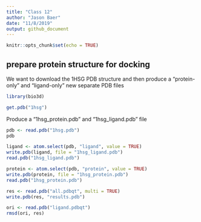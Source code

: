 ```yaml
---
title: "Class 12"
author: "Jason Baer"
date: "11/8/2019"
output: github_document
---
```


```r
knitr::opts_chunk$set(echo = TRUE)
```


## prepare protein structure for docking

We want to download the 1HSG PDB structure and then produce a "protein-only" and "ligand-only" new separate PDB files

```r
library(bio3d)

get.pdb("1hsg")
```

Produce a "1hsg_protein.pdb" and "1hsg_ligand.pdb" file

```r
pdb <- read.pdb("1hsg.pdb")
pdb
```

```r
ligand <- atom.select(pdb, "ligand", value = TRUE)
write.pdb(ligand, file = "1hsg_ligand.pdb")
read.pdb("1hsg_ligand.pdb")
```

```r
protein <- atom.select(pdb, "protein", value = TRUE)
write.pdb(protein, file = "1hsg_protein.pdb")
read.pdb("1hsg_protein.pdb")
```

```r
res <- read.pdb("all.pdbqt", multi = TRUE)
write.pdb(res, "results.pdb")
```

```r
ori <- read.pdb("ligand.pdbqt")
rmsd(ori, res)
```

